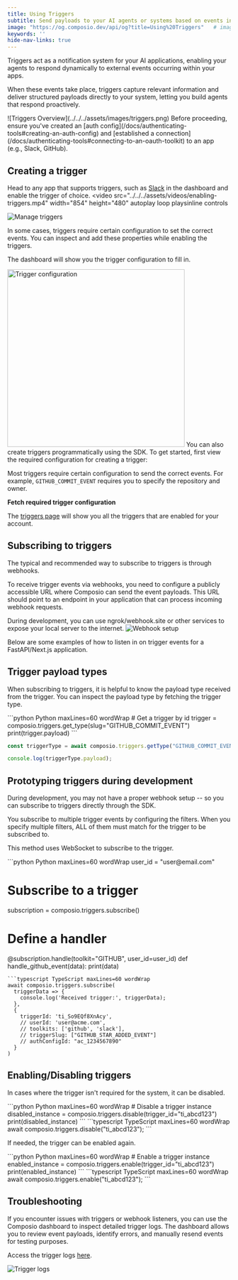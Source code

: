 ```yaml
---
title: Using Triggers
subtitle: Send payloads to your AI agents or systems based on events in apps.
image: "https://og.composio.dev/api/og?title=Using%20Triggers"   # image for socials
keywords: ''
hide-nav-links: true
---
```


Triggers act as a notification system for your AI applications, enabling your agents to respond dynamically to external events occurring within your apps.


When these events take place, triggers capture relevant information and deliver structured payloads directly to your system, letting you build agents that respond proactively.

<Frame caption="Triggers through Composio" background="subtle">
  ![Triggers Overview](../../../assets/images/triggers.png)
</Frame>

<Tip title="Prerequisites">
  Before proceeding, ensure you've created an [auth config](/docs/authenticating-tools#creating-an-auth-config) and [established a connection](/docs/authenticating-tools#connecting-to-an-oauth-toolkit) to an app (e.g., Slack, GitHub).
</Tip>

## Creating a trigger

Head to any app that supports triggers, such as [Slack](https://app.composio.dev/app/slack) in the dashboard and enable the trigger of choice.
<Tabs>
<Tab title="Dashboard">
<video
  src="../../../assets/videos/enabling-triggers.mp4"
  width="854"
  height="480"
  autoplay
  loop
  playsinline
  controls
></video>

<Frame caption="Triggers page" background="subtle">
  <img src="../../../assets/images/manage-triggers.png" alt="Manage triggers" />
</Frame>

In some cases, triggers require certain configuration to set the correct events. You can inspect and add these properties while enabling the triggers.

The dashboard will show you the trigger configuration to fill in.

<Frame caption="Trigger configuration" background="subtle">
  <img
    src="../../../assets/images/trigger-config.png"
    alt="Trigger configuration"
    width="400px"
    height="auto"
  />
</Frame>


</Tab>
<Tab title="SDK">
You can also create triggers programmatically using the SDK. To get started, first view the required configuration for creating a trigger:

<CodeGroup>
<SnippetCode
  src="fern/snippets/triggers/python/triggers.py"
  title="Python"
  startLine={1}
  endLine={12}
  highlightStart={10}
  highlightEnd={10}
/>

<SnippetCode
  src="fern/snippets/triggers/typescript/triggers.ts"
  startLine={1}
  endLine={13}
  highlightStart={8}
  highlightEnd={11}
  title="TypeScript"
/>
</CodeGroup>


Most triggers require certain configuration to send the correct events. For example, `GITHUB_COMMIT_EVENT` requires you to specify the repository and owner.

**Fetch required trigger configuration**

<CodeGroup>
<SnippetCode
  src="fern/snippets/triggers/python/triggers.py"
  startLine={13}
  endLine={32}
  title="Python"
/>

<SnippetCode
  src="fern/snippets/triggers/typescript/triggers.ts"
  startLine={5}
  endLine={29}
  title="TypeScript"
/>
</CodeGroup>
</Tab>
</Tabs>

The [triggers page](https://app.composio.dev/active_triggers?page=1) will show you all the triggers that are enabled for your account.


## Subscribing to triggers
The typical and recommended way to subscribe to triggers is through webhooks.


To receive trigger events via webhooks, you need to configure a publicly accessible URL where Composio can send the event payloads. This URL should point to an endpoint in your application that can process incoming webhook requests.

<Tip title="Use ngrok/webhook.site for local dev!">
During development, you can use ngrok/webhook.site or other services to expose your local server to the internet.
</Tip>

<Frame caption="Webhook setup" background="subtle">
  <img src="../../../assets/images/setup-webhook.png" alt="Webhook setup" />
</Frame>

Below are some examples of how to listen in on trigger events for a FastAPI/Next.js application.

<CodeGroup>
<SnippetCode
  src="fern/snippets/triggers/python/trigger-webhook.py"
  title="app/route.py"
/>

<SnippetCode
  src="fern/snippets/triggers/typescript/trigger-webhook.ts"
  title="app/api/webhook/route.ts"
/>
</CodeGroup>

## Trigger payload types
When subscribing to triggers, it is helpful to know the payload type received from the trigger. You can inspect the payload type by fetching the trigger type.

<CodeGroup>
```python Python maxLines=60 wordWrap
# Get a trigger by id
trigger = composio.triggers.get_type(slug="GITHUB_COMMIT_EVENT")
print(trigger.payload)
```

```typescript TypeScript maxLines=60 wordWrap
const triggerType = await composio.triggers.getType("GITHUB_COMMIT_EVENT");

console.log(triggerType.payload);
```

</CodeGroup>


## Prototyping triggers during development
During development, you may not have a proper webhook setup -- so you can subscribe to triggers directly through the SDK.

You subscribe to multiple trigger events by configuring the filters. When you specify multiple filters, ALL of them must match for the trigger to be subscribed to.

This method uses WebSocket to subscribe to the trigger.

<CodeGroup>
```python Python maxLines=60 wordWrap
user_id = "user@email.com"

# Subscribe to a trigger
subscription = composio.triggers.subscribe()

# Define a handler
@subscription.handle(toolkit="GITHUB", user_id=user_id)
def handle_github_event(data):
    print(data)
```
```typescript TypeScript maxLines=60 wordWrap
await composio.triggers.subscribe(
  triggerData => {
    console.log('Received trigger:', triggerData);
  },
  {
    triggerId: 'ti_So9EQf8XnAcy',
    // userId: 'user@acme.com',
    // toolkits: ['github', 'slack'],
    // triggerSlug: ["GITHUB_STAR_ADDED_EVENT"]
    // authConfigId: "ac_1234567890"
  }
)
```
</CodeGroup>

## Enabling/Disabling triggers

In cases where the trigger isn't required for the system, it can be disabled.

<CodeGroup>
  ```python Python maxLines=60 wordWrap
  # Disable a trigger instance 
  disabled_instance = composio.triggers.disable(trigger_id="ti_abcd123")
  print(disabled_instance) 
  ```
  ```typescript TypeScript maxLines=60 wordWrap
  await composio.triggers.disable("ti_abcd123");
  ```
</CodeGroup>

If needed, the trigger can be enabled again.

<CodeGroup>
  ```python Python maxLines=60 wordWrap
  # Enable a trigger instance
  enabled_instance = composio.triggers.enable(trigger_id="ti_abcd123")
  print(enabled_instance)
  ```
  ```typescript TypeScript maxLines=60 wordWrap
  await composio.triggers.enable("ti_abcd123");
  ```
</CodeGroup>

## Troubleshooting
If you encounter issues with triggers or webhook listeners, you can use the Composio dashboard to inspect detailed trigger logs. The dashboard allows you to review event payloads, identify errors, and manually resend events for testing purposes.

Access the trigger logs [here](https://app.composio.dev/trigger_logs).

<Frame caption="Trigger logs" background="subtle">
  <img src="../../../assets/images/trigger-debug.png" alt="Trigger logs" />
</Frame>
